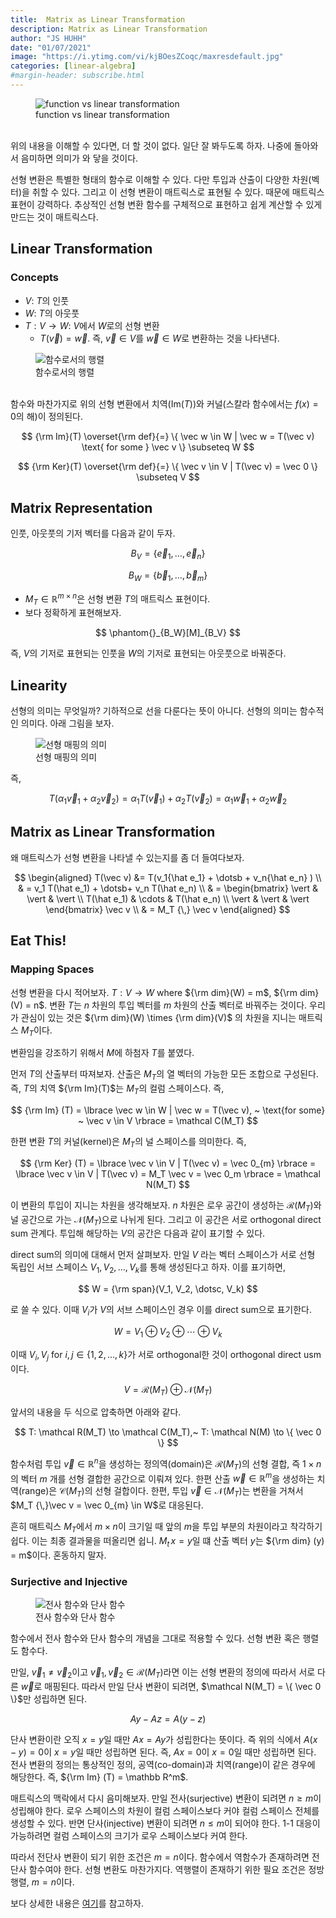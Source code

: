 ```yaml
---
title:  Matrix as Linear Transformation
description: Matrix as Linear Transformation
author: "JS HUHH"
date: "01/07/2021"
image: "https://i.ytimg.com/vi/kjBOesZCoqc/maxresdefault.jpg"
categories: [linear-algebra]
#margin-header: subscribe.html
---
```


![function vs linear transformation](https://github.com/anarinsk/lostineconomics-v2-1/blob/master/images/linear-transform/matrix_func.png?raw=true){ .my-figure7 }

<br>
위의 내용을 이해할 수 있다면, 더 할 것이 없다. 일단 잘 봐두도록 하자. 나중에 돌아와서 음미하면 의미가 와 닿을 것이다. 

선형 변환은 특별한 형태의 함수로 이해할 수 있다. 다만 투입과 산출이 다양한 차원(벡터)을 취할 수 있다. 그리고 이 선형 변환이 매트릭스로 표현될 수 있다. 때문에 매트릭스 표현이 강력하다. 추상적인 선형 변환 함수를 구체적으로 표현하고 쉽게 계산할 수 있게 만드는 것이 매트릭스다. 

## Linear Transformation 

### Concepts 

- $V$: $T$의 인풋 
- $W$: $T$의 아웃풋 
- $T: V \to W$: $V$에서 $W$로의 선형 변환 
	- $T(\vec v) = \vec w$. 즉, $\vec v \in V$를 $\vec w \in W$로 변환하는 것을 나타낸다. 

![함수로서의 행렬](https://github.com/anarinsk/lostineconomics-v2-1/blob/master/images/linear-transform/matrix_func_fig.png?raw=true){ .my-figure7 }

<br>
함수와 마찬가지로 위의 선형 변환에서 치역(Im($T$))와 커널(스칼라 함수에서는 $f(x) = 0$의 해)이 정의된다. 

$$
{\rm Im}(T) \overset{\rm def}{=} \{ \vec w \in W | \vec w = T(\vec v) \text{ for some } \vec v \} \subseteq W
$$

$$
{\rm Ker}(T) \overset{\rm def}{=} \{ \vec v \in V | T(\vec v) = \vec 0 \} \subseteq V
$$

## Matrix Representation 

인풋, 아웃풋의 기저 벡터를 다음과 같이 두자. 

$$
B_V = \{ \vec e_1, \dotsc, \vec e_n \}
$$

$$
B_W = \{ \vec b_1, \dotsc, \vec b_m \}
$$

- $M_T \in \mathbb R^{m \times n}$은 선형 변환 $T$의 매트릭스 표현이다. 
- 보다 정확하게 표현해보자. 

$$
\phantom{}_{B_W}[M]_{B_V}
$$

즉, $V$의 기저로 표현되는 인풋을 $W$의 기저로 표현되는 아웃풋으로 바꿔준다. 

## Linearity 

선형의 의미는 무엇일까? 기하적으로 선을 다룬다는 뜻이 아니다. 선형의 의미는 함수적인 의미다. 아래 그림을 보자. 

![선형 매핑의 의미](https://github.com/anarinsk/lostineconomics-v2-1/blob/master/images/linear-transform/linearity.png?raw=true){ .my-figure7 }

즉, 

$$
T(\alpha_1 \vec v_1 + \alpha_2 \vec v_2) = \alpha_1 T(\vec v_1) + \alpha_2 T(\vec v_2) = \alpha_1 \vec w_1 + \alpha_2 \vec w_2 
$$ 

## Matrix as Linear Transformation

왜 매트릭스가 선형 변환을 나타낼 수 있는지를 좀 더 들여다보자. 

$$
\begin{aligned}
T(\vec v)  &=  T(v_1{\hat e_1} + \dotsb + v_n{\hat e_n} ) \\
& =  v_1 T(\hat e_1) + \dotsb+ v_n T(\hat e_n)  \\
& = 
\begin{bmatrix}
\vert & \vert & \vert \\
T(\hat e_1) & \cdots & T(\hat e_n) \\
\vert & \vert & \vert
\end{bmatrix} \vec v \\
& = M_T {\,} \vec v
\end{aligned}
$$

## Eat This!  

### Mapping Spaces 

선형 변환을 다시 적어보자. $T: V \to W$ where ${\rm dim}(W) = m$, ${\rm dim}(V) = n$. 변환 $T$는 $n$ 차원의 투입 벡터를 $m$ 차원의 산출 벡터로 바꿔주는 것이다. 우리가 관심이 있는 것은 ${\rm dim}(W) \times {\rm dim}(V)$ 의 차원을 지니는 매트릭스 $M_T$이다. 

:::{ .column-margin }
변환임을 강조하기 위해서 $M$에 하첨자 $T$를 붙였다. 
:::

먼저 $T$의 산출부터 따져보자. 산출은 $M_T$의 열 벡터의 가능한 모든 조합으로 구성된다. 즉, $T$의 치역 ${\rm Im}(T)$는 $M_T$의 컬럼 스페이스다. 즉, 

$$
{\rm Im} (T) = \lbrace \vec w \in W | \vec w = T(\vec v), ~ \text{for some} ~ \vec v \in V \rbrace = \mathcal C(M_T)
$$

한편 변환 $T$의 커널(kernel)은 $M_T$의 널 스페이스를 의미한다. 즉, 

$$
{\rm Ker} (T) = \lbrace \vec v \in V | T(\vec v) = \vec 0_{m} \rbrace = \lbrace \vec v \in V | T(\vec v) = M_T \vec v = \vec 0_m \rbrace = \mathcal N(M_T)
$$

이 변환의 투입이 지니는 차원을 생각해보자. $n$ 차원은 로우 공간이 생성하는 $\mathcal R (M_T)$와 널 공간으로 가는 $\mathcal N(M_T)$으로 나뉘게 된다. 그리고 이 공간은 서로 orthogonal direct sum 관계다. 투입해 해당하는 $V$의 공간은 다음과 같이 표기할 수 있다. 

:::{ .column-margin }
direct sum의 의미에 대해서 먼저 살펴보자. 만일 $V$ 라는 벡터 스페이스가 서로 선형 독립인 서브 스페이스 $V_1, V_2, \dotsc, V_k$를 통해 생성된다고 하자. 이를 표기하면, 

$$
W = {\rm span}(V_1, V_2, \dotsc, V_k)
$$

로 쓸 수 있다. 이때 $V_i$가 $V$의 서브 스페이스인 경우 이를 direct sum으로 표기한다. 

$$
W = V_1 \oplus V_2 \oplus \dotsb \oplus V_k
$$

이때 $V_i, V_j$ for $i, j \in \lbrace 1, 2, \dotsc, k \rbrace$가 서로 orthogonal한 것이 orthogonal direct usm이다. 
:::

$$
V = \mathcal R (M_T) \oplus \mathcal N (M_T)
$$

앞서의 내용을 두 식으로 압축하면 아래와 같다. 

$$
T: \mathcal R(M_T) \to \mathcal C(M_T),~  
T: \mathcal N(M) \to \{ \vec 0 \}
$$

함수처럼 투입 $\vec v \in \mathbb R^n$을 생성하는 정의역(domain)은 $\mathcal R(M_T)$의 선형 결합, 즉 $1 \times n$의 벡터 $m$ 개를 선형 결합한 공간으로 이뤄져 있다. 한편 산출 $\vec w \in \mathbb R^m$을 생성하는 치역(range)은 $\mathcal C(M_T)$의 선형 걸합이다. 한편, 투입 $\vec v \in \mathcal N(M_T)$는 변환을 거쳐서 $M_T {\,}\vec v = \vec 0_{m} \in W$로 대응된다. 

:::{ .column-margin }
흔히 매트릭스 $M_T$에서 $m \times n$이 크기일 때 앞의 $m$을 투입 부분의 차원이라고 착각하기 쉽다. 이는 최종 결과물을 떠올리면 쉽니. $M_t{\,}x = y$일 떄 산출 벡터 $y$는 ${\rm dim} (y) = m$이다. 혼동하지 말자. 
:::

### Surjective and Injective 

![전사 함수와 단사 함수](https://github.com/anarinsk/lostineconomics-v2-1/blob/master/images/linear-transform/sur_inj.png?raw=true){ .my-figure7 }

함수에서 전사 함수와 단사 함수의 개념을 그대로 적용할 수 있다. 선형 변환 혹은 행렬도 함수다. 

만일, $\vec v_1 \neq \vec v_2$이고 $\vec v_1, \vec v_2 \in \mathcal R(M_T)$라면 이는 선형 변환의 정의에 따라서 서로 다른 $\vec w$로 매핑된다. 따라서 만일 단사 변환이 되려면, $\mathcal N(M_T) = \{ \vec 0 \}$만 성립하면 된다. 

$$
Ay - Az = A(y-z)
$$

단사 변환이란 오직 $x = y$일 때만 $Ax = Ay$가 성립한다는 뜻이다. 즉 위의 식에서 $A(x-y) = 0$이 $x=y$일 때만 성립하면 된다. 즉, $A x = 0$이 $x=0$일 때만 성립하면 된다. 전사 변환의 정의는 통상적인 정의, 공역(co-domain)과 치역(range)이 같은 경우에 해당한다. 즉, ${\rm Im} (T) = \mathbb R^m$. 

매트릭스의 맥락에서 다시 음미해보자. 만일 전사(surjective) 변환이 되려면 $n \geq m$이 성립해야 한다. 로우 스페이스의 차원이 컬럼 스페이스보다 커야 컬럼 스페이스 전체를 생성할 수 있다. 반면 단사(injective) 변환이 되려면 $n \leq m$이 되어야 한다. 1-1 대응이 가능하려면 컬럼 스페이스의 크기가 로우 스페이스보다 커여 한다.

따라서 전단사 변환이 되기 위한 조건은 $m=n$이다. 함수에서 역함수가 존재하려면 전단사 함수여야 한다. 선형 변환도 마찬가지다. 역행렬이 존재하기 위한 필요 조건은 정방 행렬,  $m=n$이다. 

보다 상세한 내용은 [여기](https://textbooks.math.gatech.edu/ila/one-to-one-onto.html)를 참고하자. 